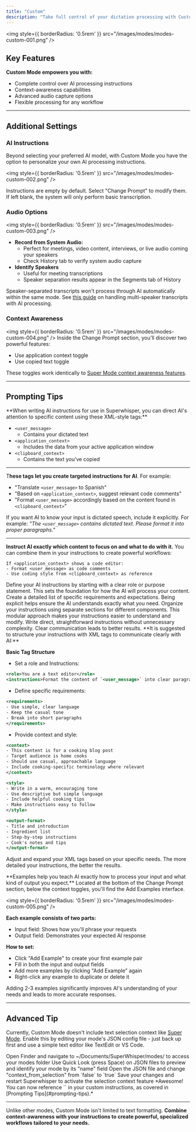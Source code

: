 ```yaml
---
title: "Custom"
description: "Take full control of your dictation processing with Custom Mode. Create specialized workflows by combining context-awareness with your own AI instructions for unlimited possibilities."
---
```


<img
style={{ borderRadius: '0.5rem' }}
src="/images/modes/modes-custom-001.png"
/>

## Key Features
**Custom Mode empowers you with:**
- Complete control over AI processing instructions
- Context-awareness capabilities
- Advanced audio capture options
- Flexible processing for any workflow

---
## Additional Settings
### AI Instructions
Beyond selecting your preferred AI model, with Custom Mode you have the option to personalize your own AI processing instructions.

<img
style={{ borderRadius: '0.5rem' }}
src="/images/modes/modes-custom-002.png"
/>

<Note>Instructions are empty by default. Select "Change Prompt" to modify them. If left blank, the system will only perform basic transcription. </Note>

### Audio Options
<img
style={{ borderRadius: '0.5rem' }}
src="/images/modes/modes-custom-003.png"
/>
- **Record from System Audio:** 
  - Perfect for meetings, video content, interviews, or live audio coming your speakers
  - Check History tab to verify system audio capture
- **Identify Speakers**
  - Useful for meeting transcriptions
  - Speaker separation results appear in the Segments tab of History

<Note>Speaker-separated transcripts won't process through AI automatically within the same mode. See [this guide](speaker-separated-meetings) on handling multi-speaker transcripts with AI processing.</Note>

### Context Awareness
<img
style={{ borderRadius: '0.5rem' }}
src="/images/modes/modes-custom-004.png"
/>
Inside the Change Prompt section, you'll discover two powerful features:
- Use application context toggle
- Use copied text toggle

<Note>These toggles work identically to [Super Mode context awareness features](super#context-awareness).</Note>

---
## Prompting Tips
<AccordionGroup>
<Accordion title="Referencing Content">
**When writing AI instructions for use in Superwhisper, you can direct AI's attention to specific content using these XML-style tags:**

- `<user_message>`
  - Contains your dictated text
- `<application_context>`
  - Includes the data from your active application window
- `<clipboard_context>`
  - Contains the text you've copied

---

T**hese tags let you create targeted instructions for AI**. For example:
- "Translate `<user_message>` to Spanish"
- "Based on `<application_context>`, suggest relevant code comments"
- "Format `<user_message>` accordingly based on the content found in `<clipboard_context>`"

<Tip>If you want AI to know your input is dictated speech, include it explicitly. For example: *"The `<user_message>` contains dictated text. Please format it into proper paragraphs."*</Tip>

---

**Instruct AI exactly which content to focus on and what to do with it.** You can combine them in your instructions to create powerful workflows:
```
If <application_context> shows a code editor:
- Format <user_message> as code comments
- Use coding style from <clipboard_context> as reference
```
</Accordion>

<Accordion title="Writing Effective Instructions">
<Steps>

<Step title="Clear Purpose">
Define your AI instructions by starting with a clear role or purpose statement. This sets the foundation for how the AI will process your content.
</Step>

<Step title="Requirements">
Create a detailed list of specific requirements and expectations. Being explicit helps ensure the AI understands exactly what you need.
</Step>

<Step title="Structure">
Organize your instructions using separate sections for different components. This modular approach makes your instructions easier to understand and modify.
</Step>

<Step title="Keep Simple">
Write direct, straightforward instructions without unnecessary complexity. Clear communication leads to better results.
</Step>
</Steps>

</Accordion>
<Accordion title="Using XML Tags">
**It is suggested to structure your instructions with XML tags to communicate clearly with AI:**

**Basic Tag Structure**
- Set a role and Instructions:
```xml
<role>You are a text editor</role>
<instructions>Format the content of `<user_message>` into clear paragraphs</instructions>
```

- Define specific requirements:
```xml
<requirements>
- Use simple, clear language
- Keep the casual tone
- Break into short paragraphs
</requirements>
```

- Provide context and style:
```xml
<context>
- This content is for a cooking blog post
- Target audience is home cooks
- Should use casual, approachable language
- Include cooking-specific terminology where relevant
</context>

<style>
- Write in a warm, encouraging tone
- Use descriptive but simple language
- Include helpful cooking tips
- Make instructions easy to follow
</style>

<output-format>
- Title and introduction
- Ingredient list
- Step-by-step instructions
- Cook's notes and tips
</output-format>
```

<Note>Adjust and expand your XML tags based on your specific needs. The more detailed your instructions, the better the results.</Note>
</Accordion>

<Accordion title="Add Examples">
**Examples help you teach AI exactly how to process your input and what kind of output you expect.** Located at the bottom of the Change Prompt section, below the context toggles, you'll find the Add Examples interface.

<img
style={{ borderRadius: '0.5rem' }}
src="/images/modes/modes-custom-005.png"
/>

**Each example consists of two parts:**
- Input field: Shows how you'll phrase your requests
- Output field: Demonstrates your expected AI response

**How to set:**
- Click "Add Example" to create your first example pair
- Fill in both the input and output fields
- Add more examples by clicking "Add Example" again
- Right-click any example to duplicate or delete it

<Note>Adding 2-3 examples significantly improves AI's understanding of your needs and leads to more accurate responses.</Note>
</Accordion>
</AccordionGroup>

---
## Advanced Tip
Currently, Custom Mode doesn't include text selection context like [Super Mode](super). Enable this by editing your mode's JSON config file - just back up first and use a simple text editor like TextEdit or VS Code.

<CardGroup cols={2}>
<Card title="Locate Your Modes Folder" icon="circle-1">
Open Finder and navigate to ~/Documents/SuperWhisper/modes/ to access your modes folder
</Card>

<Card title="Find Your Mode File" icon="circle-2">
Use Quick Look (press Space) on JSON files to preview and identify your mode by its "name" field
</Card>

<Card title="Enable Selection Context" icon="circle-3">
Open the JSON file and change "context_from_selection" from `false` to `true`
</Card>

<Card title="Restart to Apply" icon="circle-4">
Save your changes and restart Superwhisper to activate the selection context feature
</Card>
</CardGroup>
<Icon icon="check" iconType="solid" /> *Awesome! You can now reference `<text_selection_context>` in your custom instructions, as covered in [Prompting Tips](#prompting-tips).*

---
<Tip>Unlike other modes, Custom Mode isn't limited to text formatting. **Combine context-awareness with your instructions to create powerful, specialized workflows tailored to your needs.**</Tip>